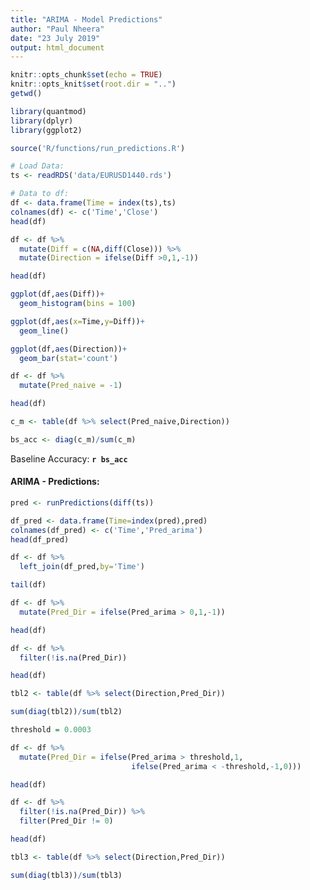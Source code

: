 ```yaml
---
title: "ARIMA - Model Predictions"
author: "Paul Nheera"
date: "23 July 2019"
output: html_document
---
```


```r
knitr::opts_chunk$set(echo = TRUE)
knitr::opts_knit$set(root.dir = "..")
getwd()
```

```r
library(quantmod)
library(dplyr)
library(ggplot2)

source('R/functions/run_predictions.R')
```

```r
# Load Data:
ts <- readRDS('data/EURUSD1440.rds')

# Data to df:
df <- data.frame(Time = index(ts),ts)
colnames(df) <- c('Time','Close')
head(df)
```

```r
df <- df %>% 
  mutate(Diff = c(NA,diff(Close))) %>% 
  mutate(Direction = ifelse(Diff >0,1,-1))

head(df)
```


```r
ggplot(df,aes(Diff))+
  geom_histogram(bins = 100)
```


```r
ggplot(df,aes(x=Time,y=Diff))+
  geom_line()
```

```r
ggplot(df,aes(Direction))+
  geom_bar(stat='count')
```

```r
df <- df %>% 
  mutate(Pred_naive = -1)

head(df)
```

```r
c_m <- table(df %>% select(Pred_naive,Direction))

bs_acc <- diag(c_m)/sum(c_m)
```

Baseline Accuracy: **`r bs_acc`**


#### ARIMA - Predictions:

```r
pred <- runPredictions(diff(ts))
```

```r
df_pred <- data.frame(Time=index(pred),pred)
colnames(df_pred) <- c('Time','Pred_arima')
head(df_pred)
```

```r
df <- df %>% 
  left_join(df_pred,by='Time')

tail(df)
```


```r
df <- df %>% 
  mutate(Pred_Dir = ifelse(Pred_arima > 0,1,-1))

head(df)
```

```r
df <- df %>% 
  filter(!is.na(Pred_Dir))

head(df)
```

```r
tbl2 <- table(df %>% select(Direction,Pred_Dir))

sum(diag(tbl2))/sum(tbl2)
```


```r
threshold = 0.0003

df <- df %>% 
  mutate(Pred_Dir = ifelse(Pred_arima > threshold,1,
                           ifelse(Pred_arima < -threshold,-1,0)))

head(df)
```
```r
df <- df %>% 
  filter(!is.na(Pred_Dir)) %>% 
  filter(Pred_Dir != 0)

head(df)
```

```r
tbl3 <- table(df %>% select(Direction,Pred_Dir))

sum(diag(tbl3))/sum(tbl3)
```